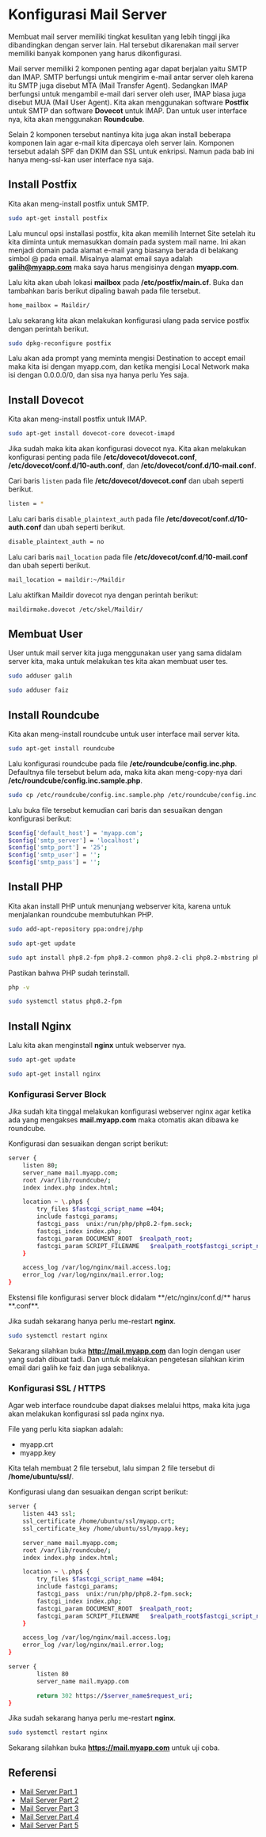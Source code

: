 
# Konfigurasi Mail Server

Membuat mail server memiliki tingkat kesulitan yang lebih tinggi jika dibandingkan dengan server lain. Hal tersebut dikarenakan mail server memiliki banyak komponen yang harus dikonfigurasi. 

Mail server memiliki 2 komponen penting agar dapat berjalan yaitu SMTP dan IMAP. SMTP berfungsi untuk mengirim e-mail antar server oleh karena itu SMTP juga disebut MTA (Mail Transfer Agent). Sedangkan IMAP berfungsi untuk mengambil e-mail dari server oleh user, IMAP biasa juga disebut MUA (Mail User Agent). Kita akan menggunakan software **Postfix** untuk SMTP dan software **Dovecot** untuk IMAP. Dan untuk user interface nya, kita akan menggunakan **Roundcube**.

Selain 2 komponen tersebut nantinya kita juga akan install beberapa komponen lain agar e-mail kita dipercaya oleh server lain. Komponen tersebut adalah SPF dan DKIM dan SSL untuk enkripsi. Namun pada bab ini hanya meng-ssl-kan user interface nya saja.

## Install Postfix

Kita akan meng-install postfix untuk SMTP.
``` sh
sudo apt-get install postfix
```
Lalu muncul opsi installasi postfix, kita akan memilih Internet Site setelah itu kita diminta untuk memasukkan domain pada system mail name. Ini akan menjadi domain pada alamat e-mail yang biasanya berada di belakang simbol @ pada email. Misalnya alamat email saya adalah **galih@myapp.com** maka saya harus mengisinya dengan **myapp.com**.

Lalu kita akan ubah lokasi **mailbox** pada **/etc/postfix/main.cf**. Buka dan tambahkan baris berikut dipaling bawah pada file tersebut.
``` sh filename="/etc/postfix/main.cf"
home_mailbox = Maildir/
```

Lalu sekarang kita akan melakukan konfigurasi ulang pada service postfix dengan perintah berikut.
``` sh
sudo dpkg-reconfigure postfix
```
Lalu akan ada prompt yang meminta mengisi Destination to accept email maka kita isi dengan myapp.com, dan ketika mengisi Local Network maka isi dengan 0.0.0.0/0, dan sisa nya hanya perlu Yes saja.

## Install Dovecot
Kita akan meng-install postfix untuk IMAP.
``` sh
sudo apt-get install dovecot-core dovecot-imapd 
```

Jika sudah maka kita akan konfigurasi dovecot nya. Kita akan melakukan konfigurasi penting pada file **/etc/dovecot/dovecot.conf**, **/etc/dovecot/conf.d/10-auth.conf**, dan **/etc/dovecot/conf.d/10-mail.conf**.

Cari baris `listen` pada file **/etc/dovecot/dovecot.conf** dan ubah seperti berikut.
``` sh filename="sudo nano /etc/dovecot/dovecot.conf"
listen = *
```

Lalu cari baris `disable_plaintext_auth` pada file **/etc/dovecot/conf.d/10-auth.conf** dan ubah seperti berikut.
``` sh filename="sudo nano /etc/dovecot/conf.d/10-auth.conf"
disable_plaintext_auth = no
```

Lalu cari baris `mail_location` pada file **/etc/dovecot/conf.d/10-mail.conf** dan ubah seperti berikut.
``` sh filename="/etc/dovecot/conf.d/10-mail.conf"
mail_location = maildir:~/Maildir
```

Lalu aktifkan Maildir dovecot nya dengan perintah berikut:
``` sh
maildirmake.dovecot /etc/skel/Maildir/
```

## Membuat User
User untuk mail server kita juga menggunakan user yang sama didalam server kita, maka untuk melakukan tes kita akan membuat user tes.
``` sh
sudo adduser galih
```
``` sh
sudo adduser faiz
```

## Install Roundcube
Kita akan meng-install roundcube untuk user interface mail server kita.
``` sh
sudo apt-get install roundcube 
```

Lalu konfigurasi roundcube pada file **/etc/roundcube/config.inc.php**. Defaultnya file tersebut belum ada, maka kita akan meng-copy-nya dari **/etc/roundcube/config.inc.sample.php**.
``` sh
sudo cp /etc/roundcube/config.inc.sample.php /etc/roundcube/config.inc.php
```

Lalu buka file tersebut kemudian cari baris dan sesuaikan dengan konfigurasi berikut:
``` sh filename="/etc/roundcube/config.inc.php"
$config['default_host'] = 'myapp.com';
$config['smtp_server'] = 'localhost';
$config['smtp_port'] = '25';
$config['smtp_user'] = '';
$config['smtp_pass'] = '';
```

## Install PHP
Kita akan install PHP untuk menunjang webserver kita, karena untuk menjalankan roundcube membutuhkan PHP.
``` sh
sudo add-apt-repository ppa:ondrej/php
```
``` sh
sudo apt-get update
```
``` sh
sudo apt install php8.2-fpm php8.2-common php8.2-cli php8.2-mbstring php8.2-gd php8.2-intl php8.2-xml php8.2-mysql php8.2-zip php8.2-json
```
Pastikan bahwa PHP sudah terinstall.
``` sh
php -v
```
``` sh
sudo systemctl status php8.2-fpm
```

## Install Nginx
Lalu kita akan menginstall **nginx** untuk webserver nya.
``` sh
sudo apt-get update
```
``` sh
sudo apt-get install nginx
```

### Konfigurasi Server Block
Jika sudah kita tinggal melakukan konfigurasi webserver nginx agar ketika ada yang mengakses **mail.myapp.com** maka otomatis akan dibawa ke roundcube.

Konfigurasi dan sesuaikan dengan script berikut:
``` sh filename="/etc/nginx/conf.d/mail.conf"
server {
    listen 80;
    server_name mail.myapp.com;
    root /var/lib/roundcube/;
    index index.php index.html;

    location ~ \.php$ {
        try_files $fastcgi_script_name =404;
        include fastcgi_params;
        fastcgi_pass  unix:/run/php/php8.2-fpm.sock;
        fastcgi_index index.php;
        fastcgi_param DOCUMENT_ROOT  $realpath_root;
        fastcgi_param SCRIPT_FILENAME   $realpath_root$fastcgi_script_name; 
    }

    access_log /var/log/nginx/mail.access.log;
    error_log /var/log/nginx/mail.error.log;
}
```

<Callout type="warning" emoji="⚠️">
    Ekstensi file konfigurasi server block didalam **/etc/nginx/conf.d/** harus **.conf**.
</Callout>

Jika sudah sekarang hanya perlu me-restart **nginx**.
``` sh
sudo systemctl restart nginx
```
Sekarang silahkan buka **http://mail.myapp.com** dan login dengan user yang sudah dibuat tadi. Dan untuk melakukan pengetesan silahkan kirim email dari galih ke faiz dan juga sebaliknya.

### Konfigurasi SSL / HTTPS
Agar web interface roundcube dapat diakses melalui https, maka kita juga akan melakukan konfigurasi ssl pada nginx nya.

File yang perlu kita siapkan adalah:

-   myapp.crt
-   myapp.key

Kita telah membuat 2 file tersebut, lalu simpan 2 file tersebut di **/home/ubuntu/ssl/**.

Konfigurasi ulang dan sesuaikan dengan script berikut:
``` sh filename="/etc/nginx/conf.d/mail.conf"
server {
    listen 443 ssl;
    ssl_certificate /home/ubuntu/ssl/myapp.crt;
    ssl_certificate_key /home/ubuntu/ssl/myapp.key;

    server_name mail.myapp.com;
    root /var/lib/roundcube/;
    index index.php index.html;

    location ~ \.php$ {
        try_files $fastcgi_script_name =404;
        include fastcgi_params;
        fastcgi_pass  unix:/run/php/php8.2-fpm.sock;
        fastcgi_index index.php;
        fastcgi_param DOCUMENT_ROOT  $realpath_root;
        fastcgi_param SCRIPT_FILENAME   $realpath_root$fastcgi_script_name; 
    }

    access_log /var/log/nginx/mail.access.log;
    error_log /var/log/nginx/mail.error.log;
}

server {
        listen 80
        server_name mail.myapp.com

        return 302 https://$server_name$request_uri;
}
```


Jika sudah sekarang hanya perlu me-restart **nginx**.
``` sh
sudo systemctl restart nginx
```

Sekarang silahkan buka **https://mail.myapp.com** untuk uji coba.

## Referensi
- [Mail Server Part 1](https://itkoding.com/cara-membuat-mail-server-postix-di-ubuntu/)
- [Mail Server Part 2](https://itkoding.com/instalasi-imap-server-dovecot-enkripsi-tls-ubuntu/)
- [Mail Server Part 3](https://itkoding.com/membuat-spf-dkim-mail-server-ubuntu/)
- [Mail Server Part 4](https://itkoding.com/membuat-dmarc-record/)
- [Mail Server Part 5](https://itkoding.com/install-roundcube-webmail-di-ubuntu-server/)
